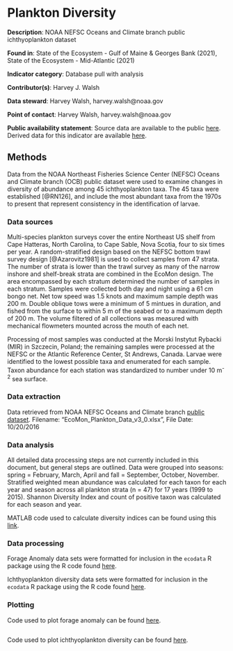 # Plankton Diversity

**Description**: NOAA NEFSC Oceans and Climate branch public ichthyoplankton dataset

**Found in**: State of the Ecosystem - Gulf of Maine & Georges Bank (2021), State of the Ecosystem - Mid-Atlantic (2021)

**Indicator category**: Database pull with analysis 

**Contributor(s)**: Harvey J. Walsh
  
**Data steward**: Harvey Walsh, harvey.walsh@noaa.gov
  
**Point of contact**: Harvey Walsh, harvey.walsh@noaa.gov
  
**Public availability statement**: Source data are available to the public [here](ftp://ftp.nefsc.noaa.gov/pub/hydro/zooplankton_data/). Derived data for this indicator are available [here](https://comet.nefsc.noaa.gov/erddap/tabledap/ichthyo_div_soe_v1.html).


## Methods
Data from the NOAA Northeast Fisheries Science Center (NEFSC) Oceans and Climate branch (OCB) public dataset were used to examine changes in diversity of abundance among 45 ichthyoplankton taxa.  The 45 taxa were established [@RN126], and include the most abundant taxa from the 1970s to present that represent consistency in the identification of larvae. 

### Data sources
Multi-species plankton surveys cover the entire Northeast US shelf from Cape Hatteras, North Carolina, to Cape Sable, Nova Scotia, four to six times per year.  A random-stratified design based on the NEFSC bottom trawl survey design [@Azarovitz1981] is used to collect samples from 47 strata. The number of strata is lower than the trawl survey as many of the narrow inshore and shelf-break strata are combined in the EcoMon design. 
The area encompassed by each stratum determined the number of samples in each stratum. Samples were collected both day and night using a 61 cm bongo net. Net tow speed was 1.5 knots and maximum sample depth was 200 m. Double oblique tows were a minimum of 5 mintues in duration, and fished from the surface to within 5 m of the seabed or to a maximum depth of 200 m. The volume filtered of all collections was measured with mechanical flowmeters mounted across the mouth of each net. 

Processing of most samples was conducted at the Morski Instytut Rybacki (MIR) in Szczecin, Poland; the remaining samples were processed at the NEFSC or the Atlantic Reference Center, St Andrews, Canada.  Larvae were identified to the lowest possible taxa and enumerated for each sample.  Taxon abundance for each station was standardized to number under 10 m^-2^ sea surface.

### Data extraction
Data retrieved from NOAA NEFSC Oceans and Climate branch [public dataset](ftp://ftp.nefsc.noaa.gov/pub/hydro/zooplankton_data/).
Filename: "EcoMon_Plankton_Data_v3_0.xlsx", File Date: 10/20/2016

### Data analysis
All detailed data processing steps are not currently included in this document, but general steps are outlined. Data were grouped into seasons: spring = February, March, April and fall = September, October, November. Stratified weighted mean abundance was calculated for each taxon for each year and season across all plankton strata (n = 47) for 17 years (1999 to 2015). Shannon Diversity Index and count of positive taxon was calculated for each season and year.

MATLAB code used to calculate diversity indices can be found using this [link](https://github.com/NOAA-EDAB/tech-doc/tree/master/R/stored_scripts/ich_div_analysis).


### Data processing

Forage Anomaly data sets were formatted for inclusion in the `ecodata` R package using the R code found [here](https://github.com/NOAA-EDAB/ecodata/blob/master/data-raw/get_forage_anomaly.R).

Ichthyoplankton diversity data sets were formatted for inclusion in the `ecodata` R package using the R code found [here](https://github.com/NOAA-EDAB/ecodata/blob/master/data-raw/get_ichthyoplankton.R).

### Plotting
Code used to plot forage anomaly can be found [here](https://raw.githubusercontent.com/NOAA-EDAB/ecodata/master/chunk-scripts/macrofauna_MAB.Rmd-forage-anomaly.R). 

```r

```

Code used to plot ichthyoplankton diversity can be found [here](https://raw.githubusercontent.com/NOAA-EDAB/ecodata/master/chunk-scripts/macrofauna_MAB.Rmd-ichthyo-diversity.R.R). 

```r

```